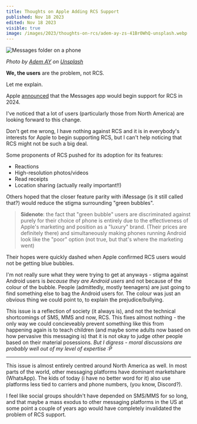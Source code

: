 ```yaml
---
title: Thoughts on Apple Adding RCS Support
published: Nov 18 2023
edited: Nov 18 2023
visible: true
image: /images/2023/thoughts-on-rcs/adem-ay-zs-41Br0WhQ-unsplash.webp
---
```


![Messages folder on a phone](/images/2023/thoughts-on-rcs/adem-ay-zs-41Br0WhQ-unsplash.webp)

*Photo by [Adem AY](https://unsplash.com/@ademay?utm_content=creditCopyText&utm_medium=referral&utm_source=unsplash) on [Unsplash](https://unsplash.com/photos/white-and-green-remote-control-zs-41Br0WhQ?utm_content=creditCopyText&utm_medium=referral&utm_source=unsplash)*

**We, the users** are the problem, not RCS.

Let me explain.

Apple [announced](https://www.abc.net.au/news/2023-11-17/apple-rcs-adoption-2024-messaging-android-google-sms/103117468) that the Messages app would begin support for RCS in 2024.

I've noticed that a lot of users (particularly those from North America) are looking forward to this change.

Don't get me wrong, I have nothing against RCS and it is in everybody's interests for Apple to begin supporting RCS, but I can't help noticing that RCS might not be such a big deal.

Some proponents of RCS pushed for its adoption for its features:
- Reactions
- High-resolution photos/videos
- Read receipts
- Location sharing (actually really important!!)

Others hoped that the closer feature parity with iMessage (is it still called that?) would reduce the stigma surrounding "green bubbles".

> **Sidenote**: the fact that "green bubble" users are discriminated against purely for their choice of phone is entirely due to the effectiveness of Apple's marketing and position as a "luxury" brand. (Their prices are definitely there) and simultaneously making phones running Android look like the "poor" option (not true, but that's where the marketing went)

Their hopes were quickly dashed when Apple confirmed RCS users would not be getting blue bubbles.

I'm not really sure what they were trying to get at anyways - stigma against Android users is *because they are Android users* and not because of the colour of the bubble. People (admittedly, mostly teenagers) are just going to find something else to bag the Android users for. The colour was just an obvious thing we could point to, to explain the prejudice/bullying.

This issue is a reflection of society (it always is), and not the technical shortcomings of SMS, MMS and now, RCS. This fixes almost nothing - the only way we could concieveably prevent something like this from happening again is to teach children (and maybe some adults now based on how pervasive this messaging is) that it is not okay to judge other people based on their material posessions. *But I digress - moral discussions are probably well out of my level of expertise :P*

---

This issue is almost entirely centred around North America as well. In most parts of the world, other messaging platforms have dominant marketshare (WhatsApp). The kids of today (i have no better word for it) also use platforms less tied to carriers and phone numbers, (you know, Discord?).

I feel like social groups shouldn't have depended on SMS/MMS for so long, and that maybe a mass exodus to other messaging platforms in the US at some point a couple of years ago would have completely invalidated the problem of RCS support.